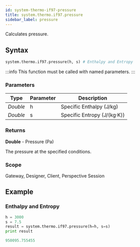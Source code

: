 ```yaml
---
id: system-thermo-if97-pressure
title: system.thermo.if97.pressure
sidebar_label: pressure
---
```


Calculates pressure.

## Syntax

```python
system.thermo.if97.pressure(h, s) # Enthalpy and Entropy
```

:::info
This function must be called with named parameters.
:::

### Parameters

<APITable>

| Type     | Parameter | Description                     |
| -------- | --------- | ------------------------------- |
| _Double_ | h         | Specific Enthalpy (J/kg)        |
| _Double_ | s         | Specific Entropy (J/(kg·K))     |

</APITable>

### Returns
__Double__ - Pressure (Pa)

The pressure at the specified conditions.

### Scope
Gateway, Designer, Client, Perspective Session

## Example

### Enthalpy and Entropy
```python
h = 3000
s = 7.5
result = system.thermo.if97.pressure(h=h, s=s)
print result
```

```python title="Result"
950095.755455
```